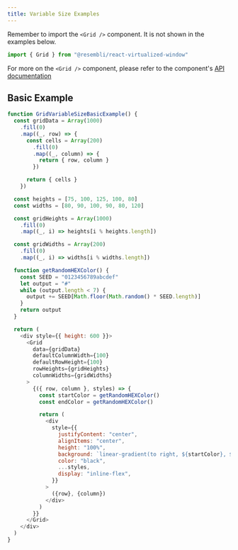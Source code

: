 ```yaml
---
title: Variable Size Examples
---
```


Remember to import the `<Grid />` component. It is not shown in the examples below.

```js
import { Grid } from "@resembli/react-virtualized-window"
```

For more on the `<Grid />` component, please refer to the component's [API documentation](/docs/react-virtualized-window/grid)

## Basic Example

```js live
function GridVariableSizeBasicExample() {
  const gridData = Array(1000)
    .fill(0)
    .map((_, row) => {
      const cells = Array(200)
        .fill(0)
        .map((_, column) => {
          return { row, column }
        })

      return { cells }
    })

  const heights = [75, 100, 125, 100, 80]
  const widths = [80, 90, 100, 90, 80, 120]

  const gridHeights = Array(1000)
    .fill(0)
    .map((_, i) => heights[i % heights.length])

  const gridWidths = Array(200)
    .fill(0)
    .map((_, i) => widths[i % widths.length])

  function getRandomHEXColor() {
    const SEED = "0123456789abcdef"
    let output = "#"
    while (output.length < 7) {
      output += SEED[Math.floor(Math.random() * SEED.length)]
    }
    return output
  }

  return (
    <div style={{ height: 600 }}>
      <Grid
        data={gridData}
        defaultColumnWidth={100}
        defaultRowHeight={100}
        rowHeights={gridHeights}
        columnWidths={gridWidths}
      >
        {({ row, column }, styles) => {
          const startColor = getRandomHEXColor()
          const endColor = getRandomHEXColor()

          return (
            <div
              style={{
                justifyContent: "center",
                alignItems: "center",
                height: "100%",
                background: `linear-gradient(to right, ${startColor}, ${endColor}`,
                color: "black",
                ...styles,
                display: "inline-flex",
              }}
            >
              ({row}, {column})
            </div>
          )
        }}
      </Grid>
    </div>
  )
}
```
